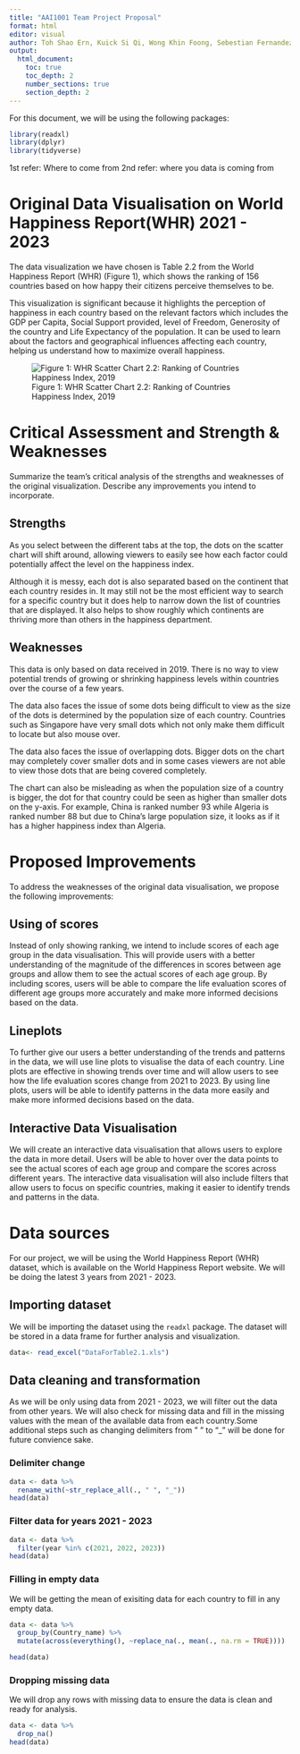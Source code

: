 ```yaml
---
title: "AAI1001 Team Project Proposal"
format: html
editor: visual
author: Toh Shao Ern, Kuick Si Qi, Wong Khin Foong, Sebestian Fernandez, Yu Haotong
output:
  html_document:
    toc: true
    toc_depth: 2
    number_sections: true
    section_depth: 2
---
```


For this document, we will be using the following packages:

```r
library(readxl)
library(dplyr)
library(tidyverse)
```

1st refer: Where to come from 2nd refer: where you data is coming from

# Original Data Visualisation on World Happiness Report(WHR) 2021 - 2023

The data visualization we have chosen is Table 2.2 from the World Happiness Report (WHR) (Figure 1), which shows the ranking of 156 countries based on how happy their citizens perceive themselves to be.

This visualization is significant because it highlights the perception of happiness in each country based on the relevant factors which includes the GDP per Capita, Social Support provided, level of Freedom, Generosity of the country and Life Expectancy of the population. It can be used to learn about the factors and geographical influences affecting each country, helping us understand how to maximize overall happiness.

![Figure 1: WHR Scatter Chart 2.2: Ranking of Countries Happiness Index, 2019](Images/SourceDataVisualisation.png)

# Critical Assessment and Strength & Weaknesses

Summarize the team’s critical analysis of the strengths and weaknesses of the original visualization. Describe any improvements you intend to incorporate.

## Strengths

As you select between the different tabs at the top, the dots on the scatter chart will shift around, allowing viewers to easily see how each factor could potentially affect the level on the happiness index.

Although it is messy, each dot is also separated based on the continent that each country resides in. It may still not be the most efficient way to search for a specific country but it does help to narrow down the list of countries that are displayed. It also helps to show roughly which continents are thriving more than others in the happiness department.

## Weaknesses

This data is only based on data received in 2019. There is no way to view potential trends of growing or shrinking happiness levels within countries over the course of a few years.

The data also faces the issue of some dots being difficult to view as the size of the dots is determined by the population size of each country. Countries such as Singapore have very small dots which not only make them difficult to locate but also mouse over.

The data also faces the issue of overlapping dots. Bigger dots on the chart may completely cover smaller dots and in some cases viewers are not able to view those dots that are being covered completely.

The chart can also be misleading as when the population size of a country is bigger, the dot for that country could be seen as higher than smaller dots on the y-axis. For example, China is ranked number 93 while Algeria is ranked number 88 but due to China's large population size, it looks as if it has a higher happiness index than Algeria.

# Proposed Improvements

To address the weaknesses of the original data visualisation, we propose the following improvements:

## Using of scores

Instead of only showing ranking, we intend to include scores of each age group in the data visualisation. This will provide users with a better understanding of the magnitude of the differences in scores between age groups and allow them to see the actual scores of each age group. By including scores, users will be able to compare the life evaluation scores of different age groups more accurately and make more informed decisions based on the data.

## Lineplots

To further give our users a better understanding of the trends and patterns in the data, we will use line plots to visualise the data of each country. Line plots are effective in showing trends over time and will allow users to see how the life evaluation scores change from 2021 to 2023. By using line plots, users will be able to identify patterns in the data more easily and make more informed decisions based on the data.

## Interactive Data Visualisation

We will create an interactive data visualisation that allows users to explore the data in more detail. Users will be able to hover over the data points to see the actual scores of each age group and compare the scores across different years. The interactive data visualisation will also include filters that allow users to focus on specific countries, making it easier to identify trends and patterns in the data.

# Data sources

For our project, we will be using the World Happiness Report (WHR) dataset, which is available on the World Happiness Report website. We will be doing the latest 3 years from 2021 - 2023.

## Importing dataset

We will be importing the dataset using the `readxl` package. The dataset will be stored in a data frame for further analysis and visualization.

```r
data<- read_excel("DataForTable2.1.xls")
```

## Data cleaning and transformation

As we will be only using data from 2021 - 2023, we will filter out the data from other years. We will also check for missing data and fill in the missing values with the mean of the available data from each country.Some additional steps such as changing delimiters from " " to "\_" will be done for future convience sake.

### Delimiter change

```r
data <- data %>%
  rename_with(~str_replace_all(., " ", "_"))
head(data)
```

### Filter data for years 2021 - 2023

```r
data <- data %>%
  filter(year %in% c(2021, 2022, 2023))
head(data)
```

### Filling in empty data

We will be getting the mean of exisiting data for each country to fill in any empty data.

```r
data <- data %>%
  group_by(Country_name) %>%
  mutate(across(everything(), ~replace_na(., mean(., na.rm = TRUE))))

head(data)
```

### Dropping missing data

We will drop any rows with missing data to ensure the data is clean and ready for analysis.

```r
data <- data %>%
  drop_na()
head(data)
```
